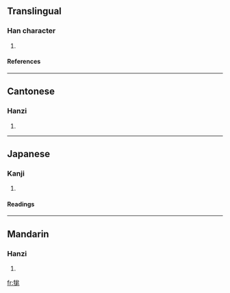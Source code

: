 ==Translingual==
===Han character===
{{Han char|rn=93|rad=牛|as=07|sn=11|four=2351<sub>2</sub>|canj=竹手戈山竹 (HQIUH)}}
# {{defn|Han|sort=牛07}}
====References====
{{Han ref|kx=0700.270|dkj=20020|dj=1114.060|hdz=31810.110|uh=727B|ud=29307|bh=D65D|bd=54877}}

----
==Cantonese==
===Hanzi===
{{yue-hanzi|jyut=|y=mong4}}
# {{defn|Cantonese}}

----
==Japanese==
===Kanji===
{{ja-kanji|grade=|rs=牛07}}
# {{defn|Japanese}} 
====Readings====
{{ja-readings|on=[[ぼう]] (bō), [[もう]] (mō)|kun=[[まだら]] (madara)}}

----
==Mandarin==
===Hanzi===
{{cmn-hanzi|pin=[[máng]] (mang2), [[qiàn]] (qian4)|wg=mang<sup>2</sup>, ch'ien<sup>4</sup>}}
# {{defn|Mandarin}}

[[fr:牻]]